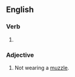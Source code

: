 ==English==

===Verb===
{{head|en|verb form}}

# {{en-past of|unmuzzle}}

===Adjective===
{{en-adj|-}}

# Not wearing a [[muzzle]].